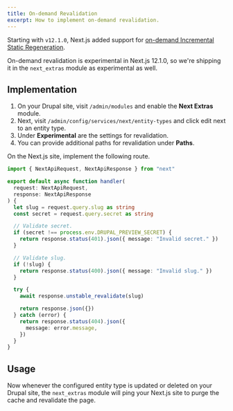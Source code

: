 ```yaml
---
title: On-demand Revalidation
excerpt: How to implement on-demand revalidation.
---
```


Starting with `v12.1.0`, Next.js added support for [on-demand Incremental Static Regeneration](https://nextjs.org/docs/basic-features/data-fetching/incremental-static-regeneration).

<Callout icon="⚠️">

On-demand revalidation is experimental in Next.js 12.1.0, so we're shipping it in the `next_extras` module as experimental as well.

</Callout>

## Implementation

1. On your Drupal site, visit `/admin/modules` and enable the **Next Extras** module.
2. Next, visit `/admin/config/services/next/entity-types` and click edit next to an entity type.
3. Under **Experimental** are the settings for revalidation.
4. You can provide additional paths for revalidation under **Paths**.

On the Next.js site, implement the following route.

```ts title=pages/api/revalidate.ts
import { NextApiRequest, NextApiResponse } from "next"

export default async function handler(
  request: NextApiRequest,
  response: NextApiResponse
) {
  let slug = request.query.slug as string
  const secret = request.query.secret as string

  // Validate secret.
  if (secret !== process.env.DRUPAL_PREVIEW_SECRET) {
    return response.status(401).json({ message: "Invalid secret." })
  }

  // Validate slug.
  if (!slug) {
    return response.status(400).json({ message: "Invalid slug." })
  }

  try {
    await response.unstable_revalidate(slug)

    return response.json({})
  } catch (error) {
    return response.status(404).json({
      message: error.message,
    })
  }
}
```

## Usage

Now whenever the configured entity type is updated or deleted on your Drupal site, the `next_extras` module will ping your Next.js site to purge the cache and revalidate the page.

